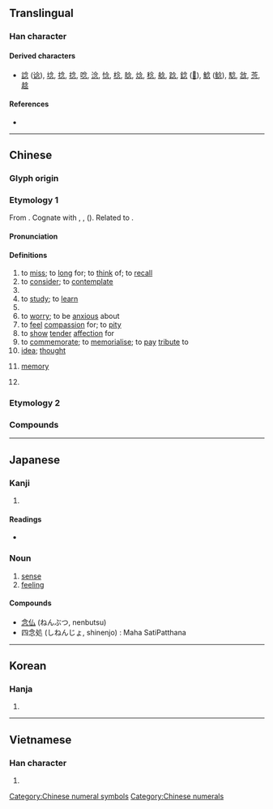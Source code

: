 {{character info/new}}
{{also|唸}}
==Translingual==

===Han character===
{{Han char|rn=61|rad=心|as=04|sn=8|four=80332|canj=OINP|ids=⿱今心}}

====Derived characters====
* [[諗]] ([[谂]]), [[埝]], [[捻]], [[捻]], [[唸]], [[淰]], [[惗]], [[棯]], [[腍]], [[焾]], [[稔]], [[艌]], [[踗]], [[錜]] ([[𫓻]]), [[鯰]] ([[鲶]]), [[騐]], [[敜]], [[菍]], [[趝]]

====References====
* {{Han ref|kx=0378.210|dkj=10390|dj=0706.210|hdz=42274.040|uh=5FF5|ud=24565|bh=A9C0|bd=43456}}

----

==Chinese==

===Glyph origin===
{{Han etyl}}

===Etymology 1===
{{zh-forms}}
From {{inh|zh|sit-pro|*s-njam}}. Cognate with {{cog|bo|ཉམ}}, {{m|bo|ཉམས||soul, mind, heart}}, {{m|bo|སྙམ||to think, to feel}} ({{zh-ref|Quan, 1996}}). Related to {{och-l|恁|to think, to miss}}.

====Pronunciation====
{{zh-pron
|m=niàn
|c=nim6
|h=pfs=ngiam
|md=nâing/niêng
|md_note=nâing - colloquial (“to chant; to recite; to read aloud; to talk about over and over”); niêng - literary (“to think; to read (silently); thought; twenty”)
|mn=liām
|w=3nyi,3nye
|mc=y
|oc=y
|ma=y
|cat=v,n,num,pn
}}

====Definitions====
{{zh-hanzi}}

# to [[miss]]; to [[long]] for; to [[think]] of; to [[recall]]
# to [[consider]]; to [[contemplate]]
# {{zh-alt-form|唸|to [[read]] [[aloud]]; to [[read out]]}}
# to [[study]]; to [[learn]]
# {{zh-alt-form|廿|[[twenty]]}}
# to [[worry]]; to be [[anxious]] about
# to [[feel]] [[compassion]] for; to [[pity]]
# to [[show]] [[tender]] [[affection]] for
# to [[commemorate]]; to [[memorialise]]; to [[pay]] [[tribute]] to
# [[idea]]; [[thought]]
# {{lb|zh|Buddhism}} [[memory]]
# {{surname|lang=zh}}

===Etymology 2===
{{zh-see|唸||to read aloud}}

===Compounds===
{{zh-der|紀念品|一念|一念三千|一念之差|一念之錯|一念之間|一念堅貞|不念舊惡|不念荷戈|五會念佛|作念|俗念|信念|俯念|價值觀念|叨念|可念|唱作念打|唱念|四念處|地域觀念|垂念|塵念|妄念|廑念|心心念念|心念|念不絕口|念佛|念佛三昧|念力|念叨|念咒|念央兒|念子曰|念孜孜|念心兒|念念|念念不忘|念念有詞|念慮|念曲叫曲|念書|念歌|念珠|念白|念短頭經|念秧|念米佛|念經|念舊|念茲在茲|念誦|念豆兒佛|念頭|思念|恤孤念寡|恤孤念苦|恩念|悼念|惜孤念寡|惦念|想念|意念|意念喜劇|感念|慾念|憶念|懷念|懸念|挂念|掛念|斷念|概念|概念句|概念車|欲念|正念|歧念|沒咒念|深念|渴念|王念孫|理念|留念|痛念|白詞念賦|百念|百念皆灰|眷念|眷念無斁|瞻念|萬念俱灰|私心雜念|私念|稱名念佛|篤念|系念|紀念|紀念信封|紀念冊|紀念堂|紀念塔|紀念幣|紀念日|紀念會|紀念物|紀念碑|紀念郵票|紀念章|紀念館|結念|繫念|罣念|舊念復萌|蓄念|複合概念|觀念|觀念形態|觀想念佛|記念|說念|貪念|軫念|轉念|追念|遙念|遺念|邪念|關連概念|雜念|題念|願寘誠念|顧念|食不念飽|首丘之念|馳念|體念|魔念|默念}}

{{attention|zh|The 唸 and 念 entries point to each other}}

{{zh-cat|Beginning}}

[[Category:Chinese numeral symbols]]
[[Category:Chinese numerals]]

----

==Japanese==

===Kanji===
{{ja-kanji|grade=4|rs=心04}}

# {{defn|lang=ja|sort=心04}}

====Readings====
* {{ja-readings|goon=[[ねん]] (nen)|kanon=[[でん]] (den) {{non-joyo-reading}}|kun=[[おもう]] (omou), ''oral'': [[ねんじる]] ([[念じる]], nenjiru), ''written'': [[ねんずる]] ([[念ずる]], nenzuru)}}

===Noun===
{{ja-noun|ねん}}

# [[sense]]
# [[feeling]]

====Compounds====
* [[念仏]] (ねんぶつ, nenbutsu)
* 四念処 (しねんじょ, shinenjo) : Maha SatiPatthana

----

==Korean==

===Hanja===
{{ko-hanja|hangeul=[[념]]>[[염]]|eumhun=|mr=nyŏm>yŏm|y=nyem>yem}}

# {{defn|lang=ko|sort=心04}}

----

==Vietnamese==

===Han character===
{{vi-hantu|[[niệm]], [[niềm]], [[núm]]|rs=心04}}

# {{defn|lang=vi|sort=心04}}